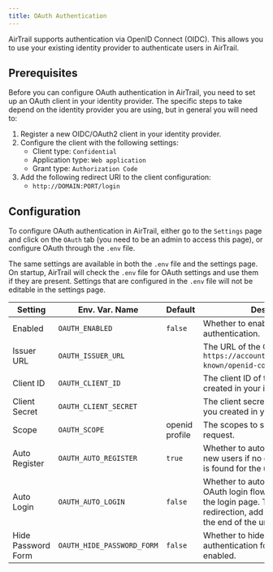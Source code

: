 ```yaml
---
title: OAuth Authentication
---
```


AirTrail supports authentication via OpenID Connect (OIDC).
This allows you to use your existing identity provider to authenticate users in AirTrail.

## Prerequisites

Before you can configure OAuth authentication in AirTrail, you need to set up an OAuth client in your identity provider.
The specific steps to take depend on the identity provider you are using, but in general you will need to:

1. Register a new OIDC/OAuth2 client in your identity provider.
2. Configure the client with the following settings:
   - Client type: `Confidential`
   - Application type: `Web application`
   - Grant type: `Authorization Code`
3. Add the following redirect URI to the client configuration:
   - `http://DOMAIN:PORT/login`

## Configuration

To configure OAuth authentication in AirTrail, either go to the `Settings` page and click on the `OAuth` tab (you need
to be an
admin to access this page), or configure OAuth through the `.env` file.

The same settings are available in both the `.env` file and the settings page.
On startup, AirTrail will check the `.env` file for OAuth settings and use them if they are present.
Settings that are configured in the `.env` file will not be editable in the settings page.

| Setting            | Env. Var. Name             | Default        | Description                                                                                                                                                   |
| ------------------ | -------------------------- | -------------- | ------------------------------------------------------------------------------------------------------------------------------------------------------------- |
| Enabled            | `OAUTH_ENABLED`            | `false`        | Whether to enable OAuth authentication.                                                                                                                       |
| Issuer URL         | `OAUTH_ISSUER_URL`         |                | The URL of the OIDC issuer (e.g. `https://accounts.google.com/.well-known/openid-configuration`).                                                             |
| Client ID          | `OAUTH_CLIENT_ID`          |                | The client ID of the OAuth client you created in your identity provider.                                                                                      |
| Client Secret      | `OAUTH_CLIENT_SECRET`      |                | The client secret of the OAuth client you created in your identity provider.                                                                                  |
| Scope              | `OAUTH_SCOPE`              | openid profile | The scopes to send with the request.                                                                                                                          |
| Auto Register      | `OAUTH_AUTO_REGISTER`      | `true`         | Whether to automatically register new users if no existing AirTrail user is found for the username.                                                           |
| Auto Login         | `OAUTH_AUTO_LOGIN`         | `false`        | Whether to automatically launch the OAuth login flow when a user visits the login page. To prevent redirection, add `?autoLogin=false` to the end of the url. |
| Hide Password Form | `OAUTH_HIDE_PASSWORD_FORM` | `false`        | Whether to hide the password authentication form when OAuth is enabled.                                                                                       |
